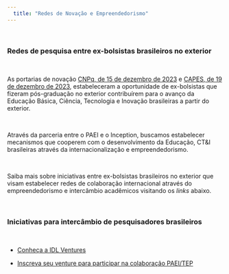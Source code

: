 ```yaml
---
  title: "Redes de Novação e Empreendedorismo"
---
```


\

### Redes de pesquisa entre ex-bolsistas brasileiros no exterior

\

As portarias de novação [CNPq, de 15 de dezembro de 2023](https://www.in.gov.br/en/web/dou/-/portaria-cnpq-n-1.594-de-15-de-dezembro-de-2023-531778458?fbclid=IwAR3yYTPMuyG_nY0lGTujLU9Dwgo2o7pl7OpqHSBs6WEIkgGQ61tfO10qrqE) e [CAPES, de 19 de dezembro de 2023](http://cad.capes.gov.br/ato-administrativo-detalhar?idAtoAdmElastic=13822), estabeleceram a oportunidade de ex-bolsistas que fizeram pós-graduação no exterior contribuírem para o avanço da Educação Básica, Ciência, Tecnologia e Inovação brasileiras a partir do exterior.

\

Através da parceria entre o PAEI e o Inception, buscamos estabelecer mecanismos que cooperem com o desenvolvimento da Educação, CT&I brasileiras através da internacionalização e empreendedorismo. 


\

Saiba mais sobre iniciativas entre ex-bolsistas brasileiros no exterior que visam estabelecer redes de colaboração internacional através do empreendedorismo e intercâmbio acadêmicos visitando os *links* abaixo.

\

### Iniciativas para intercâmbio de pesquisadores brasileiros

\

* [Conheça a IDL Ventures](https://idl.ventures)

* [Inscreva seu venture para participar na colaboração PAEI/TEP](https://forms.gle/c7FLFGehWEyBReas7)
